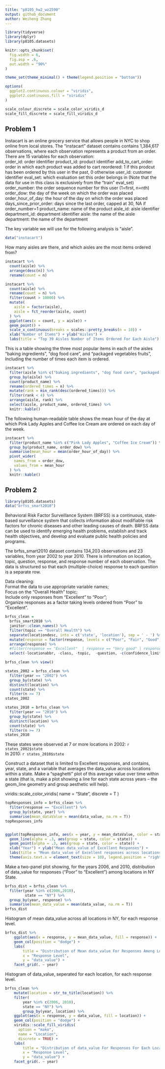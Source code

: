 ```yaml
---
title: "p8105_hw2_wz2590"
output: github_document
author: Weiheng Zhang
---
```



```r
library(tidyverse)
library(dplyr)
library(p8105.datasets)

knitr::opts_chunk$set(
  fig.width = 6,
  fig.asp = .6,
  out.width = "90%"
)

theme_set(theme_minimal() + theme(legend.position = "bottom"))

options(
  ggplot2.continuous.colour = "viridis",
  ggplot2.continuous.fill = "viridis"
)

scale_colour_discrete = scale_color_viridis_d
scale_fill_discrete = scale_fill_viridis_d
```


## Problem 1

Instacart is an online grocery service that allows people in NYC to shop online from local stores. 
The "instacart" dataset contains contains 1,384,617 observations, where each observation represents a product from an order. There are 15 variables for each observation:  
order_id: order identifier
product_id: product identifier
add_to_cart_order: order in which each product was added to cart
reordered: 1 if this prodcut has been ordered by this user in the past, 0 otherwise
user_id: customer identifier
eval_set: which evaluation set this order belongs in (Note that the data for use in this class is exclusively from the “train” eval_set)
order_number: the order sequence number for this user (1=first, n=nth)
order_dow: the day of the week on which the order was placed
order_hour_of_day: the hour of the day on which the order was placed
days_since_prior_order: days since the last order, capped at 30, NA if order_number=1
product_name: name of the product
aisle_id: aisle identifier
department_id: department identifier
aisle: the name of the aisle
department: the name of the department
  
  
The key variable we will use for the following analysis is "aisle".

```r
data("instacart")
```

How many aisles are there, and which aisles are the most items ordered from?

```r
instacart %>% 
  count(aisle) %>% 
  arrange(desc(n)) %>% 
  rename(count = n)
```

```r
instacart %>% 
  count(aisle) %>% 
  rename(count = n) %>% 
  filter(count > 10000) %>% 
  mutate(
    aisle = factor(aisle),
    aisle = fct_reorder(aisle, count)
  ) %>% 
  ggplot(aes(x = count, y = aisle)) +
  geom_point() +
  scale_x_continuous(breaks = scales::pretty_breaks(n = 10)) +
  xlab("Number of Items") + ylab("Aisles") +
  labs(title = "Top 39 Aisles Number of Items Ordered For Each Aisle")
```

This is a table showing the three most popular items in each of the aisles “baking ingredients”, “dog food care”, and “packaged vegetables fruits”, Including the number of times each item is ordered.

```r
instacart %>% 
  filter(aisle %in% c("baking ingredients", "dog food care", "packaged vegetables fruits")) %>% 
  group_by(aisle) %>% 
  count(product_name) %>% 
  rename(ordered_times = n) %>% 
  mutate(rank = min_rank(desc(ordered_times))) %>% 
  filter(rank < 4) %>% 
  arrange(aisle, rank) %>% 
  select(aisle, product_name, ordered_times) %>% 
  knitr::kable()
```

The following human-readable table shows the mean hour of the day at which Pink Lady Apples and Coffee Ice Cream are ordered on each day of the week.

```r
instacart %>% 
  filter(product_name %in% c("Pink Lady Apples", "Coffee Ice Cream")) %>% 
  group_by(product_name, order_dow) %>% 
  summarise(mean_hour = mean(order_hour_of_day)) %>% 
  pivot_wider(
    names_from = order_dow,
    values_from = mean_hour
  ) %>% 
  knitr::kable()
```


## Problem 2

```r
library(p8105.datasets)
data("brfss_smart2010")
```
Behavioral Risk Factor Surveillance System (BRFSS) is a continuous, state-based surveillance system that collects information about modifiable risk factors for chronic diseases and other leading causes of death.  BRFSS data can be used to identify emerging health problems, establish and track health objectives, and develop and evaluate public health policies and programs. 

The brfss_smart2010 dataset contains 134,203 observations and 23 variables, from year 2002 to year 2010. There is information on location, topic, question, response, and response number of each observation. The data is structured so that each (multiple-choice) response to each question is a separate row.


Data cleaning:  
Format the data to use appropriate variable names;  
Focus on the “Overall Health” topic;  
Include only responses from “Excellent” to “Poor”;  
Organize responses as a factor taking levels ordered from “Poor” to “Excellent”.  
```r
brfss_clean = 
  brfss_smart2010 %>% 
  janitor::clean_names() %>% 
  filter(topic == "Overall Health") %>% 
  separate(locationdesc, into = c('state', 'location'), sep = ' - ') %>%
  mutate(response = factor(response, levels = c("Poor", "Fair", "Good", "Very good", "Excellent"))) %>%
  arrange(response) %>% 
  #filter(response == "Excellent"  | response == "Very good" | response == "Good" | response == "Fair" | response == "Poor") %>% 
  select(-locationabbr, -class, -topic,  -question, -c(confidence_limit_low:geo_location))

brfss_clean %>% view()
```


```r
states_2002 = brfss_clean %>% 
  filter(year == "2002") %>% 
  group_by(state) %>% 
  distinct(location) %>% 
  count(state) %>% 
  filter(n >= 7)
states_2002

states_2010 = brfss_clean %>% 
  filter(year == "2010") %>% 
  group_by(state) %>% 
  distinct(location) %>% 
  count(state) %>% 
  filter(n >= 7)
states_2010
```

These states were observed at 7 or more locations in 2002: `r states_2002$state`  
In 2010: `r states_2010$state`
  



Construct a dataset that is limited to Excellent responses, and contains, year, state, and a variable that averages the data_value across locations within a state. Make a “spaghetti” plot of this average value over time within a state (that is, make a plot showing a line for each state across years – the geom_line geometry and group aesthetic will help).


  viridis::scale_color_viridis(
    name = "State",
    discrete = T
  )

```r
topResponses_info = brfss_clean %>% 
  filter(response == "Excellent") %>% 
  group_by(state, year) %>% 
  summarise(mean_dataValue = mean(data_value, na.rm = T)) 
topResponses_info 


ggplot(topResponses_info, aes(x = year, y = mean_dataValue, color = state)) +
  geom_line(alpha = .3, aes(group = state, color = state)) +
  geom_point(alpha = .3, aes(group = state, color = state)) +
  xlab("Year") + ylab("Mean data_value of Excellent Responses") +
  labs(title = "Mean data_value of Excellent responses across locations within each state") +
  theme(axis.text.x = element_text(size = 10), legend.position = "right") 

```


Make a two-panel plot showing, for the years 2006, and 2010, distribution of data_value for responses (“Poor” to “Excellent”) among locations in NY State.

```r
brfss_dist = brfss_clean %>% 
  filter(year %in% c(2006,2010),
         state == "NY") %>% 
  group_by(year, response) %>% 
  summarise(mean_data_value = mean(data_value, na.rm = T))
brfss_dist
```

Histogram of mean data_value across all locations in NY, for each response level.
```r
brfss_dist %>% 
    ggplot(aes(x = response, y = mean_data_value, fill = response)) + 
    geom_col(position = "dodge") + 
    labs(
        title = "Distribution of Mean data_value For Responses Among Locations in NY",
        x = "Response Level",
        y = "data_value") +
    facet_grid(. ~ year)
```


Histogram of data_value, seperated for each location, for each response level.
```r
brfss_clean %>% 
    mutate(location = str_to_title(location)) %>% 
    filter(
        year %in% c(2006, 2010),
        state == "NY") %>% 
        group_by(year, location) %>%
    ggplot(aes(x = response, y = data_value, fill = location)) + 
    geom_col(position = "dodge") + 
    viridis::scale_fill_viridis(
      option = "mako",
      name = "Location",
      discrete = TRUE) +
    labs(
        title = "Distribution of data_value For Responses For Each Location in NY",
        x = "Response Level",
        y = "data_value") +
    facet_grid(. ~ year)
```














